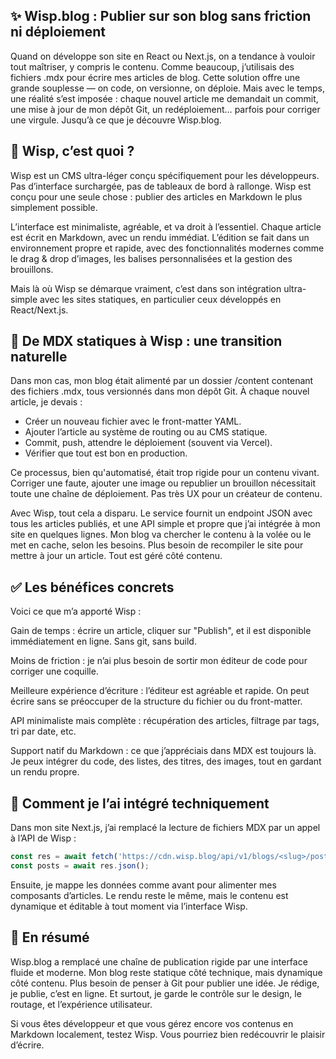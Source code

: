 ## ✨ Wisp.blog : Publier sur son blog sans friction ni déploiement
Quand on développe son site en React ou Next.js, on a tendance à vouloir tout maîtriser, y compris le contenu. Comme beaucoup, j’utilisais des fichiers .mdx pour écrire mes articles de blog. Cette solution offre une grande souplesse — on code, on versionne, on déploie. Mais avec le temps, une réalité s’est imposée : chaque nouvel article me demandait un commit, une mise à jour de mon dépôt Git, un redéploiement… parfois pour corriger une virgule. Jusqu’à ce que je découvre Wisp.blog.

## 🚀 Wisp, c’est quoi ?
Wisp est un CMS ultra-léger conçu spécifiquement pour les développeurs. Pas d’interface surchargée, pas de tableaux de bord à rallonge. Wisp est conçu pour une seule chose : publier des articles en Markdown le plus simplement possible.

L’interface est minimaliste, agréable, et va droit à l’essentiel. Chaque article est écrit en Markdown, avec un rendu immédiat. L’édition se fait dans un environnement propre et rapide, avec des fonctionnalités modernes comme le drag & drop d’images, les balises personnalisées et la gestion des brouillons.

Mais là où Wisp se démarque vraiment, c’est dans son intégration ultra-simple avec les sites statiques, en particulier ceux développés en React/Next.js.

## 🔁 De MDX statiques à Wisp : une transition naturelle
Dans mon cas, mon blog était alimenté par un dossier /content contenant des fichiers .mdx, tous versionnés dans mon dépôt Git. À chaque nouvel article, je devais :

- Créer un nouveau fichier avec le front-matter YAML.
- Ajouter l’article au système de routing ou au CMS statique.
- Commit, push, attendre le déploiement (souvent via Vercel).
- Vérifier que tout est bon en production.

Ce processus, bien qu'automatisé, était trop rigide pour un contenu vivant. Corriger une faute, ajouter une image ou republier un brouillon nécessitait toute une chaîne de déploiement. Pas très UX pour un créateur de contenu.

Avec Wisp, tout cela a disparu. Le service fournit un endpoint JSON avec tous les articles publiés, et une API simple et propre que j’ai intégrée à mon site en quelques lignes. Mon blog va chercher le contenu à la volée ou le met en cache, selon les besoins. Plus besoin de recompiler le site pour mettre à jour un article. Tout est géré côté contenu.

## ✅ Les bénéfices concrets
Voici ce que m’a apporté Wisp :

Gain de temps : écrire un article, cliquer sur "Publish", et il est disponible immédiatement en ligne. Sans git, sans build.

Moins de friction : je n’ai plus besoin de sortir mon éditeur de code pour corriger une coquille.

Meilleure expérience d’écriture : l’éditeur est agréable et rapide. On peut écrire sans se préoccuper de la structure du fichier ou du front-matter.

API minimaliste mais complète : récupération des articles, filtrage par tags, tri par date, etc.

Support natif du Markdown : ce que j’appréciais dans MDX est toujours là. Je peux intégrer du code, des listes, des titres, des images, tout en gardant un rendu propre.

## 🔧 Comment je l’ai intégré techniquement
Dans mon site Next.js, j’ai remplacé la lecture de fichiers MDX par un appel à l’API de Wisp :

```ts
const res = await fetch('https://cdn.wisp.blog/api/v1/blogs/<slug>/posts');
const posts = await res.json();
```
Ensuite, je mappe les données comme avant pour alimenter mes composants d’articles. Le rendu reste le même, mais le contenu est dynamique et éditable à tout moment via l’interface Wisp.

## 🧠 En résumé
Wisp.blog a remplacé une chaîne de publication rigide par une interface fluide et moderne. Mon blog reste statique côté technique, mais dynamique côté contenu. Plus besoin de penser à Git pour publier une idée. Je rédige, je publie, c’est en ligne. Et surtout, je garde le contrôle sur le design, le routage, et l’expérience utilisateur.

Si vous êtes développeur et que vous gérez encore vos contenus en Markdown localement, testez Wisp. Vous pourriez bien redécouvrir le plaisir d’écrire.


